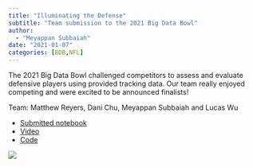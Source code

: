 ```yaml
---
title: "Illuminating the Defense"
subtitle: "Team submission to the 2021 Big Data Bowl"
author: 
  - "Meyappan Subbaiah"
date: "2021-01-07"
categories: [BDB,NFL]
---
```


The 2021 Big Data Bowl challenged competitors to assess and evaluate defensive players using provided tracking data. Our team really enjoyed competing and were excited to be announced finalists!

Team: Matthew Reyers, Dani Chu, Meyappan Subbaiah and Lucas Wu 

 - [Submitted notebook](https://www.kaggle.com/code/msubbaiah/illuminating-the-defense)
 - [Video](https://www.youtube.com/watch?v=d0gLNp7PvEk)
 - [Code](https://github.com/mreyers/bdb_3)


 ![](value_chart.png)
